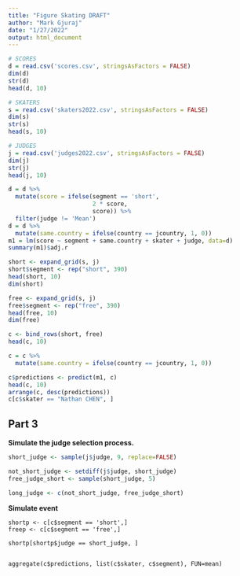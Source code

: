 ```yaml
---
title: "Figure Skating DRAFT"
author: "Mark Gjuraj"
date: "1/27/2022"
output: html_document
---
```


```r
# SCORES
d = read.csv('scores.csv', stringsAsFactors = FALSE)
dim(d)
str(d)
head(d, 10)
```

```r
# SKATERS
s = read.csv('skaters2022.csv', stringsAsFactors = FALSE)
dim(s)
str(s)
head(s, 10)
```

```r
# JUDGES
j = read.csv('judges2022.csv', stringsAsFactors = FALSE)
dim(j)
str(j)
head(j, 10)
```

```r
d = d %>%
  mutate(score = ifelse(segment == 'short',
                        2 * score,
                        score)) %>%
  filter(judge != 'Mean')
d = d %>%
  mutate(same.country = ifelse(country == jcountry, 1, 0))
m1 = lm(score ~ segment + same.country + skater + judge, data=d)
summary(m1)$adj.r
```

```r
short <- expand_grid(s, j)
short$segment <- rep("short", 390)
head(short, 10)
dim(short)

free <- expand_grid(s, j)
free$segment <- rep("free", 390)
head(free, 10)
dim(free)
```

```r
c <- bind_rows(short, free)
head(c, 10)

c = c %>%
  mutate(same.country = ifelse(country == jcountry, 1, 0))
```

```r
c$predictions <- predict(m1, c)
head(c, 10)
arrange(c, desc(predictions))
c[c$skater == "Nathan CHEN", ]
```

## Part 3
**Simulate the judge selection process.** 
```r
short_judge <- sample(j$judge, 9, replace=FALSE)

not_short_judge <- setdiff(j$judge, short_judge)
free_judge_short <- sample(short_judge, 5)

long_judge <- c(not_short_judge, free_judge_short)
```

**Simulate event**
```
shortp <- c[c$segment == 'short',]
freep <- c[c$segment == 'free',]

shortp[shortp$judge == short_judge, ]
       
       
aggregate(c$predictions, list(c$skater, c$segment), FUN=mean)
```





